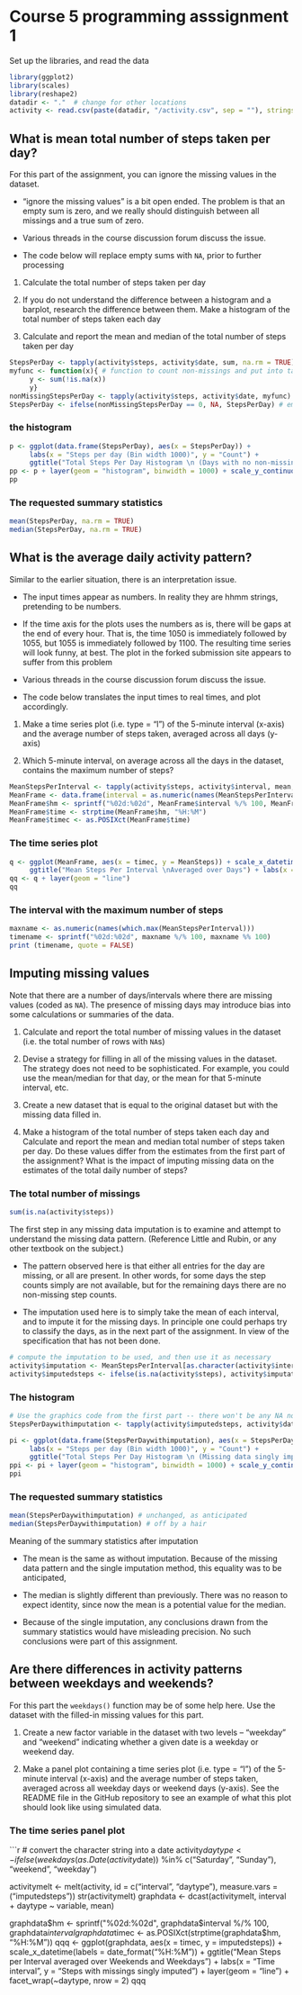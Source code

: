 # Course 5 programming asssignment 1

Set up the libraries, and read the data

```r
library(ggplot2)
library(scales)
library(reshape2)
datadir <- "."  # change for other locations
activity <- read.csv(paste(datadir, "/activity.csv", sep = ""), stringsAsFactors = FALSE)
```

## What is mean total number of steps taken per day?

 For this part of the assignment, you can ignore the missing values in the dataset.
 
 * "ignore the missing values" is a bit open ended. The problem is that an empty sum is zero, and we really should distinguish between all missings and a true sum of zero.
 
 * Various threads in the course discussion forum discuss the issue.
 
 * The code below will replace empty sums with ```NA```, prior to further processing 
 
 1. Calculate the total number of steps taken per day

 2. If you do not understand the difference between a histogram and a barplot, research the difference between them. Make a histogram of the total number of steps taken each day

 3. Calculate and report the mean and median of the total number of steps taken per day

```r
StepsPerDay <- tapply(activity$steps, activity$date, sum, na.rm = TRUE)
myfunc <- function(x){ # function to count non-missings and put into tapply
     y <- sum(!is.na(x))
     y}
nonMissingStepsPerDay <- tapply(activity$steps, activity$date, myfunc)
StepsPerDay <- ifelse(nonMissingStepsPerDay == 0, NA, StepsPerDay) # empty sums become NA
```

### the histogram

```r
p <- ggplot(data.frame(StepsPerDay), aes(x = StepsPerDay)) + 
     labs(x = "Steps per day (Bin width 1000)", y = "Count") +
     ggtitle("Total Steps Per Day Histogram \n (Days with no non-missing steps ignored)")
pp <- p + layer(geom = "histogram", binwidth = 1000) + scale_y_continuous(breaks = seq(0, 10, 2))
pp
```

### The requested summary statistics

```r
mean(StepsPerDay, na.rm = TRUE)
median(StepsPerDay, na.rm = TRUE)
```


## What is the average daily activity pattern?

Similar to the earlier situation, there is an interpretation issue. 

* The input times appear as numbers.  In reality they are hhmm strings, pretending to be numbers.

* If the time axis for the plots uses the numbers as is, there will be gaps at the end of every hour. That is, the time 1050 is immediately followed by 1055, but 1055 is immediately followed by 1100. The resulting time series will look funny, at best. The plot in the forked submission site appears to suffer from this problem

* Various threads in the course discussion forum discuss the issue.

* The code below translates the input times to real times, and plot accordingly. 


 1. Make a time series plot (i.e. type = "l") of the 5-minute interval (x-axis) and the average number of steps taken, 
averaged across all days (y-axis)

 2. Which 5-minute interval, on average across all the days in the dataset, contains the maximum number of steps?

```r
MeanStepsPerInterval <- tapply(activity$steps, activity$interval, mean, na.rm = TRUE)
MeanFrame <- data.frame(interval = as.numeric(names(MeanStepsPerInterval)), MeanSteps = MeanStepsPerInterval)
MeanFrame$hm <- sprintf("%02d:%02d", MeanFrame$interval %/% 100, MeanFrame$interval %% 100)
MeanFrame$time <- strptime(MeanFrame$hm, "%H:%M") 
MeanFrame$timec <- as.POSIXct(MeanFrame$time)
```

### The time series plot

```r
q <- ggplot(MeanFrame, aes(x = timec, y = MeanSteps)) + scale_x_datetime(labels = date_format("%H:%M")) +
     ggtitle("Mean Steps Per Interval \nAveraged over Days") + labs(x = "Time Interval", y = "Steps")
qq <- q + layer(geom = "line") 
qq
```

### The interval with the maximum number of steps

```r
maxname <- as.numeric(names(which.max(MeanStepsPerInterval)))
timename <- sprintf("%02d:%02d", maxname %/% 100, maxname %% 100)
print (timename, quote = FALSE)
```

## Imputing missing values

Note that there are a number of days/intervals where there are missing values (coded as ```NA```). The presence of missing days may introduce bias into some calculations or summaries of the data.

 1. Calculate and report the total number of missing values in the dataset (i.e. the total number of rows with ```NA```s)

 2. Devise a strategy for filling in all of the missing values in the dataset. The strategy does not need to be sophisticated. For example, you could use the mean/median for that day, or the mean for that 5-minute interval, etc.

 3. Create a new dataset that is equal to the original dataset but with the missing data filled in.

 4. Make a histogram of the total number of steps taken each day and Calculate and report the mean and median total number of steps taken per day. Do these values differ from the estimates from the first part of the assignment? What is the impact of imputing missing data on the estimates of the total daily number of steps?

### The total number of missings

```r
sum(is.na(activity$steps))  
```

The first step in any missing data imputation is to examine and attempt to understand the missing data pattern. (Reference Little and Rubin, or any other textbook on the subject.)

* The pattern observed here is that either all entries for the day are missing, or all are present. In other words, for some days the step counts simply are not available, but for the remaining days there are no non-missing step counts. 

* The imputation used here is to simply take the mean of each interval, and to impute it for the missing days. In principle one could perhaps try to classify the days, as in the next part of the assignment. In view of the specification that has not been done.

```r
# compute the imputation to be used, and then use it as necessary
activity$imputation <- MeanStepsPerInterval[as.character(activity$interval)]
activity$imputedsteps <- ifelse(is.na(activity$steps), activity$imputation, activity$steps)
```

### The histogram

```r
# Use the graphics code from the first part -- there won't be any NA now
StepsPerDaywithimputation <- tapply(activity$imputedsteps, activity$date, sum)

pi <- ggplot(data.frame(StepsPerDaywithimputation), aes(x = StepsPerDaywithimputation)) + 
     labs(x = "Steps per day (Bin width 1000)", y = "Count") +
     ggtitle("Total Steps Per Day Histogram \n (Missing data singly imputed)")
ppi <- pi + layer(geom = "histogram", binwidth = 1000) + scale_y_continuous(breaks = seq(0, 20, 2))
ppi
```

### The requested summary statistics

```r
mean(StepsPerDaywithimputation) # unchanged, as anticipated
median(StepsPerDaywithimputation) # off by a hair
```


Meaning of the summary statistics after imputation

*  The mean is the same as without imputation. Because of the missing data pattern and the single imputation method, this equality was to be anticipated,

* The median is slightly different than previously. There was no reason to expect identity, since now the mean is a potential value for the median. 

* Because of the single imputation, any conclusions drawn from the summary statistics would have misleading precision. No such conclusions were part of this assignment.

## Are there differences in activity patterns between weekdays and weekends?


For this part the ```weekdays() ``` function may be of some help here. Use the dataset with the filled-in missing values for this part.

 1. Create a new factor variable in the dataset with two levels – “weekday” and “weekend” indicating whether a given date is a weekday or weekend day.

 2. Make a panel plot containing a time series plot (i.e. type = "l") of the 5-minute interval (x-axis) and the average number of steps taken, averaged across all weekday days or weekend days (y-axis). See the README file in the GitHub repository to see an example of what this plot should look like using simulated data.

### The time series panel plot

```r
# convert the character string into a date
activity$daytype <- ifelse(weekdays(as.Date(activity$date)) %in% c("Saturday", "Sunday"), "weekend", "weekday")


activitymelt <- melt(activity, id = c("interval", "daytype"), measure.vars = ("imputedsteps"))
str(activitymelt)
graphdata <- dcast(activitymelt, interval + daytype ~ variable, mean)

graphdata$hm <- sprintf("%02d:%02d", graphdata$interval %/% 100, graphdata$interval %% 100)
graphdata$timec <- as.POSIXct(strptime(graphdata$hm, "%H:%M"))
qqq <- ggplot(graphdata, aes(x = timec, y = imputedsteps)) +
     scale_x_datetime(labels = date_format("%H:%M")) +
     ggtitle("Mean Steps per Interval averaged over Weekends and Weekdays") +
     labs(x = "Time interval", y = "Steps with missings singly imputed") +
     layer(geom = "line") + facet_wrap(~daytype, nrow = 2)
qqq
